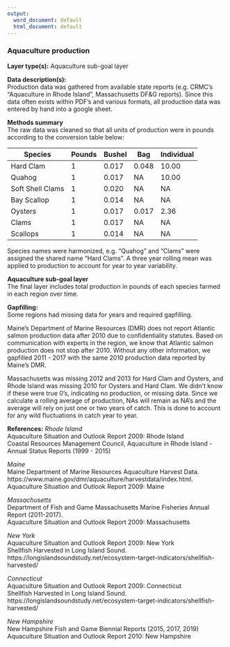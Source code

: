 ```yaml
---
output:
  word_document: default
  html_document: default
---
```

### Aquaculture production

**Layer type(s):** Aquaculture sub-goal layer  

**Data description(s):**    
Production data was gathered from available state reports (e.g. CRMC’s “Aquaculture in Rhode Island”, Massachusetts DF&G reports). Since this data often exists within PDF’s and various formats, all production data was entered by hand into a google sheet.

**Methods summary**  
The raw data was cleaned so that all units of production were in pounds according to the conversion table below:

Species |	Pounds|	Bushel	|Bag	|Individual
--------|-------|---------|-----|----------
Hard Clam |	1	|0.017|	0.048	|10.00
Quahog	|1	|0.017	|NA	|10.00
Soft Shell Clams	|1	|0.020	|NA|	NA
Bay Scallop	|1	|0.014|	NA|	NA
Oysters	|1	|0.017|	0.017|	2.36
Clams	|1	|0.017	|NA	|NA
Scallops	|1	|0.014	|NA|	NA

Species names were harmonized, e.g. "Quahog" and "Clams" were assigned the shared name "Hard Clams". A three year rolling mean was applied to production to account for year to year variability.

**Aquaculture sub-goal layer**    
The final layer includes total production in pounds of each species farmed in each region over time.

**Gapfilling:**   
Some regions had missing data for years and required gapfilling.

Maine's Department of Marine Resources (DMR) does not report Atlantic salmon production data after 2010 due to confidentiality statutes. Based on communication with experts in the region, we know that Atlantic salmon production does not stop after 2010. Without any other information, we gapfilled 2011 - 2017 with the same 2010 production data reported by Maine's DMR.

Massachusetts was missing 2012 and 2013 for Hard Clam and Oysters, and Rhode Island was missing 2010 for Oysters and Hard Clam. We didn’t know if these were true 0’s, indicating no production, or missing data. Since we calculate a rolling average of production, NAs will remain as NA’s and the average will rely on just one or two years of catch. This is done to account for any wild fluctuations in catch year to year.

**References:**
*Rhode Island*  
Aquaculture Situation and Outlook Report 2009: Rhode Island  
Coastal Resources Management Council, Aquaculture in Rhode Island - Annual Status Reports (1999 - 2015)

*Maine*  
Maine Department of Marine Resources Aquaculture Harvest Data. https://www.maine.gov/dmr/aquaculture/harvestdata/index.html.  
Aquaculture Situation and Outlook Report 2009: Maine

*Massachusetts*   
Department of Fish and Game Massachusetts Marine Fisheries Annual Report (2011-2017).  
Aquaculture Situation and Outlook Report 2009: Massachusetts  

*New York*  
Aquaculture Situation and Outlook Report 2009: New York  
Shellfish Harvested in Long Island Sound. https://longislandsoundstudy.net/ecosystem-target-indicators/shellfish-harvested/

*Connecticut*  
Aquaculture Situation and Outlook Report 2009: Connecticut  
Shellfish Harvested in Long Island Sound. https://longislandsoundstudy.net/ecosystem-target-indicators/shellfish-harvested/

*New Hampshire*  
New Hampshire Fish and Game Biennial Reports (2015, 2017, 2019)  
Aquaculture Situation and Outlook Report 2010: New Hampshire

